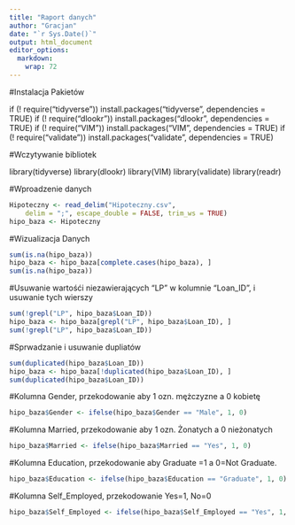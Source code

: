 ```yaml
---
title: "Raport danych"
author: "Gracjan"
date: "`r Sys.Date()`"
output: html_document
editor_options: 
  markdown: 
    wrap: 72
---
```


#Instalacja Pakietów

if (! require("tidyverse")) install.packages("tidyverse", dependencies = TRUE)
if (! require("dlookr")) install.packages("dlookr", dependencies = TRUE)
if (! require("VIM")) install.packages("VIM", dependencies = TRUE)
if (! require("validate")) install.packages("validate", dependencies = TRUE)

#Wczytywanie bibliotek

library(tidyverse)
library(dlookr)
library(VIM)
library(validate)
library(readr)


#Wproadzenie danych

```r
Hipoteczny <- read_delim("Hipoteczny.csv", 
    delim = ";", escape_double = FALSE, trim_ws = TRUE)
hipo_baza <- Hipoteczny
```

#Wizualizacja Danych

```r
sum(is.na(hipo_baza))
hipo_baza <- hipo_baza[complete.cases(hipo_baza), ]
sum(is.na(hipo_baza))

```


#Usuwanie wartośći niezawierających "LP" w kolumnie "Loan_ID", i usuwanie tych wierszy
```r
sum(!grepl("LP", hipo_baza$Loan_ID))
hipo_baza <- hipo_baza[grepl("LP", hipo_baza$Loan_ID), ]
sum(!grepl("LP", hipo_baza$Loan_ID))


```


#Sprwadzanie i usuwanie dupliatów
```r
sum(duplicated(hipo_baza$Loan_ID))
hipo_baza <- hipo_baza[!duplicated(hipo_baza$Loan_ID), ]
sum(duplicated(hipo_baza$Loan_ID))


```
#Kolumna Gender, przekodowanie aby 1 ozn. mężczyzne a 0 kobietę
```r
hipo_baza$Gender <- ifelse(hipo_baza$Gender == "Male", 1, 0)
```

#Kolumna Married, przekodowanie aby 1 ozn. Żonatych a 0 nieżonatych
```r
hipo_baza$Married <- ifelse(hipo_baza$Married == "Yes", 1, 0)
```

#Kolumna Education, przekodowanie aby Graduate =1 a 0=Not Graduate.
```r
hipo_baza$Education <- ifelse(hipo_baza$Education == "Graduate", 1, 0)
```

#Kolumna Self_Employed, przekodowanie Yes=1, No=0
```r
hipo_baza$Self_Employed <- ifelse(hipo_baza$Self_Employed == "Yes", 1, 0)
```
